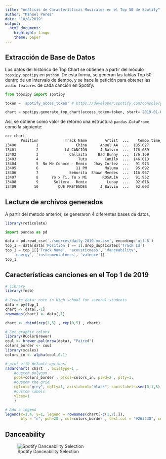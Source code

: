 ```yaml
---
title: "Análisis de Características Musicales en el Top 50 de Spotify"
author: "Manuel Perez"
date: "10/8/2019"
output: 
  html_document: 
    highlight: tango
    theme: paper
---
```


## Extracción de Base de Datos

Los datos del histórico de Top Chart se obtienen a partir del módulo `topsipy.spotipy` en `python`. De esta forma, se generan las tablas Top 50 dentro de un intervalo de tiempo, y se hace la petición para obtener las `audio features` de cada canción en Spotify.


```python
from topsipy import spotipy

token = 'spotify_acces_token' # https://developer.spotify.com/console/get-audio-features-track/

chart = spotipy.generate_top_chart(access_token=token, start='2019-01-01', end='2019-09-26', region='mx')
```

Así, se obtiene como valor de retorno una estructura `pandas.DataFrame` como la siguiente:

```sh
>>> chart
       Position            Track Name        Artist  ...    tempo time_signature valence
13400         1                 China      Anuel AA  ...  105.027              4   0.609
13401         2            LA CANCIÓN      J Balvin  ...  176.089              4   0.429
13402         3              Callaita     Bad Bunny  ...  176.169              4   0.244
13403         4                  Tutu        Camilo  ...  146.013              4   0.940
13404         5  No Me Conoce - Remix   Jhay Cortez  ...   91.973              4   0.580
13405         6                 11 PM        Maluma  ...   95.692              4   0.680
13406         7              Señorita  Shawn Mendes  ...  116.967              4   0.749
13407         8      Yo x Ti, Tu x Mi       ROSALÍA  ...   91.952              4   0.579
13408         9       Soltera - Remix         Lunay  ...   92.016              4   0.800
13409        10         QUE PRETENDES      J Balvin  ...   92.603              4   0.939

```

## Lectura de archivos generados

A partir del metodo anterior, se generaron 4 diferentes bases de datos, 

```r
library(reticulate)
```

```python
import pandas as pd

data = pd.read_csv('./sources/daily-2019-mx.csv', encoding='utf-8')
top_1 = data[data['Position'] == 1].drop_duplicates('Track Id')
top_1 = top_1[['Track Name', 'acousticness', 'danceability', 
    'energy', 'instrumentalness', 'valence']]
top_1

```

## Características canciones en el Top 1 de 2019


```r
# Library
library(fmsb)
 
# Create data: note in High school for several students
data = py$top_1
chart <- data[,-1]
rownames(chart) <- data[,1]

chart <- rbind(rep(1,5) , rep(0,5) , chart)

# Set graphic colors
library(RColorBrewer)
coul <- brewer.pal(nrow(data), "Paired")
colors_border <- coul
library(scales)
colors_in <- alpha(coul,0.1)

# plot with default options:
radarchart( chart  , axistype=1 , 
    #custom polygon
    pcol=colors_border , pfcol=colors_in, plwd=2 , plty=1,
    #custom the grid
    cglcol="grey", cglty=1, axislabcol="black", caxislabels=seq(0,1,5), cglwd=0.8,
    #custom labels
    vlcex=1
    )

# Add a legend
legend(x=1.4, y=1, legend = rownames(chart[-c(1,2),]), 
       bty = "n", pch=20 , col=colors_border , text.col = "#263238", cex=1, pt.cex=3)
```

## Danceability

![Spotify Danceability Selection](https://developer.spotify.com/assets/audio/danceability.png)
